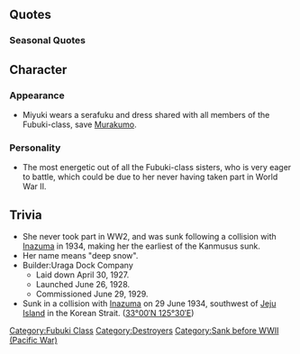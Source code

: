 {{ShipPageHeader}}

==Quotes==
{{ShipQuotes
|Introduction = 深雪だよ。よろしくな！
|Introduction/En = I'm Miyuki. Great to meet you!
|Introduction/Note = Miyuki's speech is masculine.

|Introduction/Kai = 深雪さまだよ！またよろしくな、司令官！
|Introduction/Kai/En = It's the great Miyuki! Nice to meet you again, Commander!

|Library = 特型駆逐艦4番艦の深雪さまだよ！<br>演習中に他の駆逐艦とぶつかって事故っちゃったこともあるんだ。<br>まー、でもやるときゃやるぜ。みてなって！
|Library/En = 4th of the special-type destroyers, Miyuki-sama!<br>During practice, I hit another destroyer and made a bit of scene.<br>Eh, but I gotta do what I gotta do. Watch and see!
|Library/Note = Miyuki sank after a collision with [[Inazuma]] during maneuvers, several years before WW2 started.

|Secretary 1 = おっつかれさま！司令官！
|Secretary 1/En = Good work! Commander!

|Secretary 1/Kai = お疲れ様だね、司令官！大丈夫さ！
|Secretary 1/Kai/En = Good work, wasn't it, Commander! No problem!

|Secretary 2 = 次も頑張っていこうぜ！
|Secretary 2/En = I'll be doin' my best next time too!

|Secretary 3 = ちょ、ちょっと何すんだよぉ…
|Secretary 3/En = W-wait, what are you doin'...?

|Secretary 3/Kai = …オイオイオイ！　そのスキンシップは、どーなのかなー…？ まあいっか！
|Secretary 3/Kai/En = Oi, oi, oi! Touching me like that—how should I put it... Well, I guess it's fine!

|Idle/Kai = ああ、そうね、お腹の辺りがなんかキリキリするけど…。ああ、電、別に心配いらないから！へーきへーき！！元気元気！！
|Idle/Kai/En = Ah, yeah, the area around my stomach kinda hurts but... Ah, Inazuma, you don't need to worry about me! I'm fine, I'm fine!! I'm full of energy!!

|Secretary Married = いよぉし！
|Secretary Married/En = Okay!

|Secretary Married/Kai = しれーかぁん、いつもサンキューな！思いっきり戦えて、なんかスッとしたぜ！…なんでだろうなあ…まっいいかぁ～！細かいことは！なっ！！
|Secretary Married/Kai/En = Commander, thanks for everything! Letting loose and fighting feels kinda good! I wonder why that is... Well, who cares! Don't sweat the small stuff, yeah!? 

|Wedding = えーっとさ、あのさ…司令官の事、好きだぜ。って、何だよ！そんな顔で見んなって！！
|Wedding/En = Erm, umm… I like the commander!.. What is it? Don’t look at me with that face!

|Looking At Scores = あぁ～めんどくさい、なんか連絡だよ～
|Looking At Scores/En = A~h what a bother, a letter-ish thing is here~

|Looking At Scores/Kai = そっか！情報だね！それは大切！見てみよう、どれどれ～？
|Looking At Scores/Kai/En = Right! Information, isn't it! That's important! Let's take a look-see, which is it~?

|Joining A Fleet = よぉ～し！　行っくぞ～！
|Joining A Fleet/En = Yea~h! Let's go~!

|Joining A Fleet/Kai = 特型駆逐艦、深雪、出撃するぜぇー！一回言ってみたかったんだよねぇ！
|Joining A Fleet/Kai/En = Special-type destroyer, Miyuki, sortieing! Always wanted to try sayin' that!
|Joining A Fleet/Kai/Note = She never got to participate in WW2, having sunk before the war started.

|Equipment 1 = いっけるいけるぅ～！早く戦いたいぜ…！
|Equipment 1/En = Let's go go~! I wanna fight soon...!

|Equipment 2 = サンキューなっ、司令官♪ゴキゲンだぜぃ～
|Equipment 2/En = Thank you, commander♪ Have a nice day~

|Equipment 3 = よぉーし！
|Equipment 3/En = Yea~h!

|Equipment 3/Kai = まっ、なんとかなるかな！
|Equipment 3/Kai/En = Oh well, it'll work out somehow!

|Supply = いっけるいける～、早く戦いたいぜ～！
|Supply/En = This'll work, this'll do~ I wanna hurry up and fight!

|Supply/Kai = 補給～！ありがたいぜ！ごっそうさん！！
|Supply/Kai/En = Supplies~! Much appreciated! Thanks for the meal!

|Docking Minor = ちょ～っと疲れたなぁ。休憩っと。
|Docking Minor/En = I'm a bit tired, y'know~ Takin' a break!

|Docking Major = 痛っつつつ…まいったな。名誉の負傷だよ…。
|Docking Major/En = Ow-w-w-w..... What a downer~ My honor's injured.

|Docking Complete = いよぉし！これでまた戦えるぅ！
|Docking Complete/En = Alright! With this, she can fight again!

|Construction = うおっ、艦隊に新しい仲間みたいだな！
|Construction/En = Woah~ Looks like a new comrade has joined our fleet!

|Returning From Sortie = ザーッとこんなもんだ！楽勝だなぁ！
|Returning From Sortie/En = Swoosh it goes! Easy victory!

|Returning From Sortie/Kai = おおっ！艦隊が母港にたどり着いたねえ…よかったよかった！
|Returning From Sortie/Kai/En = Ooh! Looks like the fleet managed to crawl home...awesome!

|Starting A Sortie = 深雪様一番乗りぃ～敵はどいつだぁ？
|Starting A Sortie/En = Miyuki-sama's the first to arrive~ Which one is our enemy~?

|Starting A Sortie/Kai = さあ、深雪さまの敵はどいつだあ？艦隊抜錨！！
|Starting A Sortie/Kai/En = Well then, which of you is Miyuki-sama's enemy? Fleet, sets sail!!

|Battle Start = くらえ！
|Battle Start/En = Eat this!

|Attack = 当ったれぇ～い！
|Attack/En = Hit 'em~!

|Night Battle = えぇい！もう一丁ぉ！
|Night Battle/En = Woo! One mo~re time!

|Night Battle/Kai = 追い込みますかぁ？艦隊、追撃戦に突入だあ！！いっけー！！
|Night Battle/Kai/En = We chasing after them? Fleet, entering pursuit!! Let's do this!!

|Night Attack = 深雪スペシャル！いっけぇ～！
|Night Attack/En = Miyuki Special! Off it goes~!

|MVP = やったぜ～！なぁ、深雪さまの活躍見てくれた？
|MVP/En = Aww yeah! Hey, did you see Miyuki-sama's great performance?

|Minor Damage 1 = 痛っつつつつ…
|Minor Damage 1/En = Ow-w-w-w-w....

|Minor Damage 2 = っん…これ以上はやらせねーよ。
|Minor Damage 2/En = ch! You won't hit me again!

|Major Damage = やられたっ！失敗したぜ、チクショ～！
|Major Damage/En = I got hit! Man, I messed up... crap.

|Sunk = ごめん……　先に、行くわ……　またな
|Sunk/En = Sorry... I'm going ahead.... see you later...
}}

===Seasonal Quotes===
{{Shipquoteseasonal
|Christmas2014 = いーねー、クリスマス！　なんかいいよなぁ、この鶏肉も美味いぜ！　で、プレゼントは？
|Christmas2014_EN = It's nice isn't it, Christmas! It's kinda nice, and this chicken is delicious too! So, where's the present?
|Christmas2014_Clip = {{Audio|file=Miyuki_christmas2014.ogg}}
|Christmas2014_Note = Same as [[Seasonal/Christmas_2015|Christmas 2015]]

|SecondAnniversary2015 = おおそうか！今日は特別の日じゃん、忘れてた！司令官、これからもよろしくな！
|SecondAnniversary2015_EN = Woah! So, today is a special day? I complete forgot! Commander, let do our best this year!
|SecondAnniversary2015_Clip = {{Audio|file=Miyuki_Second_Anniversary.ogg}}
|SecondAnniversary2015_Note =

|RainySeason2015 = 梅雨はうっとうしいよなあ。なー、磯波よ。おい、聞いてる？
|RainySeason2015_EN = Rainy season is such a let-down. Right, Isonami? Hey, you listening?
|RainySeason2015_Clip = {{Audio|file=Miyuki_Rainy_Season_2015.ogg}}
|RainySeason2015_Note = 

|NewYear2016 = お！めでたいね！新年だよ、新年！今年もいい年になるといいよな。な！
|NewYear2016_EN = Ooh! How joyous! It's New Year! This year will also become a nice year!
|NewYear2016_Clip = {{Audio|file=Miyuki_New_Year_2016.ogg}}
|NewYear2016_Note = 

|ThirdAnniversary2016 = おおそうか！今日は特別な日じゃん、忘れてた！司令官、これからもよろしくな！	
|ThirdAnniversary2016_EN = Oh, I see! Today's a special day! I forgot! Commander, I look forward to working with you!
|ThirdAnniversary2016_Clip = {{Audio|file=Miyuki_Second_Anniversary.ogg}}
|ThirdAnniversary2016_Note = From [[Seasonal/Second_Anniversary]]

|RainySeason2016 = 梅雨はうっとうしいよなあ。なー、磯波よ。おい、聞いてる？
|RainySeason2016_EN = The rainy season's quite annoying, don't you think, Isonami? Hey, are you listening?
|RainySeason2016_Clip = {{Audio|file=Miyuki Rainy Season 2015.ogg}}
|RainySeason2016_Note = ''From [[Seasonal/Rainy Season 2015|Rainy Season 2015]]''
}}

==Character==

===Appearance===
*Miyuki wears a serafuku and dress shared with all members of the Fubuki-class, save [[Murakumo]].

===Personality===
*The most energetic out of all the Fubuki-class sisters, who is very eager to battle, which could be due to her never having taken part in World War II.

==Trivia==
*She never took part in WW2, and was sunk following a collision with [[Inazuma]] in 1934, making her the earliest of the Kanmusus sunk.
*Her name means "deep snow".
*Builder:Uraga Dock Company
**Laid down April 30, 1927.
**Launched June 26, 1928.
**Commissioned June 29, 1929.
*Sunk in a collision with [[Inazuma]] on 29 June 1934, southwest of [[wikipedia:Jeju-do|Jeju Island]] in the Korean Strait. ([http://tools.wmflabs.org/geohack/geohack.php?pagename=Japanese_destroyer_Miyuki&params=33_00_N_125_30_E_ 33°00′N 125°30′E])

{{ShipPageFooter}}
[[Category:Fubuki Class]]
[[Category:Destroyers]]
[[Category:Sank before WWII (Pacific War)]]